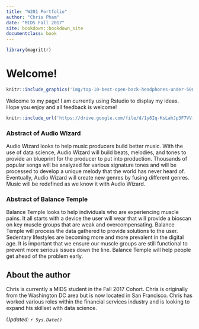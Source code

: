 ```yaml
---
title: "W201 Portfolio"
author: "Chris Pham"
date: "MIDS Fall 2017"
site: bookdown::bookdown_site
documentclass: book
---
```


<!-- This won't be displayed but it will initialize your R session. Add any R libraries you need here. -->
```r
library(magrittr)
```


# Welcome! {-}

<!-- You can include images saved within your repo... -->
```r
knitr::include_graphics('img/top-10-best-open-back-headphones-under-500.jpg')
```

Welcome to my page! I am currently using Rstudio to display my ideas. Hope you enjoy and all feedback is welcome!

<!-- Below this line is just examples of how you can embed video from Google Drive. First you have to enable sharing, then just get the object ID which is that long string between d/ and /preview and will also be appended to any sharing link you generate for your video. -->
<p>
```r
knitr::include_url('https://drive.google.com/file/d/1y6Iq-KsLahJp3F7VV-BgDdLH48IyICyD/preview')
```


### Abstract of Audio Wizard {-}

Audio Wizard looks to help music producers build better music. With the use of data science, Audio Wizard will build beats, melodies,
and tones to provide an blueprint for the producer to put into production. Thousands of popular songs will be analyzed for various signature tones and will be processed to develop a unique melody that the world has never heard of. Eventually, Audio Wizard will create new genres by fusing different genres. Music will be redefined as we know it with Audio Wizard.


### Abstract of Balance Temple {-}

Balance Temple looks to help individuals who are experiencing muscle pains. It all starts with a device the user will wear that will provide a bioscan on key muscle groups that are weak and overcompensating. Balance Temple will process the data gathered to provide solutions to the user. Sedentary lifestyles are becoming more and more prevalent in the digital age. It is important that we ensure our muscle groups are still functional to prevent more serious issues down the line. Balance Temple will help people get ahead of the problem early. 

## About the author {-}

Chris is currently a MIDS student in the Fall 2017 Cohort. Chris is originally from the Washington DC area but is now located in San Francisco. Chris has worked various roles within the financial services industry and is looking to expand his skillset with data science.

*Updated: `r Sys.Date()`*

